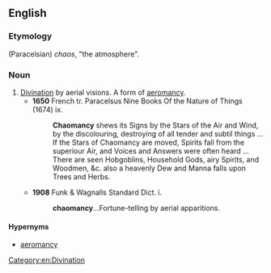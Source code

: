 ==English==

===Etymology===
{{etyl|grc}} (Paracelsian) ''chaos'', "the atmosphere".

===Noun===
{{en-noun|-}}

# [[divination|Divination]] by aerial visions. A form of [[aeromancy]].
#* '''1650''' French tr. Paracelsus Nine Books Of the Nature of Things (1674) ix.
#*: '''Chaomancy''' shews its Signs by the Stars of the Air and Wind, by the discolouring, destroying of all tender and subtil things ... If the Stars of Chaomancy are moved, Spirits fall from the superiour Air, and Voices and Answers were often heard ... There are seen Hobgoblins, Household Gods, airy Spirits, and Woodmen, &c. also a heavenly Dew and Manna falls upon Trees and Herbs.
#* '''1908''' Funk & Wagnalls Standard Dict. i.
#*: '''chaomancy'''...Fortune-telling by aerial apparitions.

====Hypernyms====
* [[aeromancy]]

[[Category:en:Divination]]